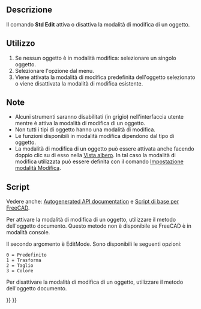 <languages/>

<div class="mw-translate-fuzzy">
{{Docnav/it
|[[Std_Alignment/it|Allineamento]]
|[[Std_DlgPreferences/it|Impostazione Modalità modifica]]
|[[Std_Edit_Menu/it|Menu Modifica]]
|IconL=Std_Alignment.svg
|IconR=Std_UserEditMode.svg
|IconC=Freecad.svg
}}
</div>

{{GuiCommand/it
|Name=Std_Edit
|Name/it=Modalità modifica
|MenuLocation=Modifica → Attiva/disattiva Modalità modifica
|Workbenches=Tutti
}}

<span id="Description"></span>
==Descrizione==

Il comando '''Std Edit''' attiva o disattiva la modalità di modifica di un oggetto.

<span id="Usage"></span>
==Utilizzo==

# Se nessun oggetto è in modalità modifica: selezionare un singolo oggetto.
# Selezionare l'opzione {{MenuCommand|Modifica → [[Image:Std_Edit.svg|16px]] Attiva/disattiva la modalità modifica}} dal menu.
# Viene attivata la modalità di modifica predefinita dell'oggetto selezionato o viene disattivata la modalità di modifica esistente.

<span id="Notes"></span>
==Note==

* Alcuni strumenti saranno disabilitati (in grigio) nell'interfaccia utente mentre è attiva la modalità di modifica di un oggetto.
* Non tutti i tipi di oggetto hanno una modalità di modifica.
* Le funzioni disponibili in modalità modifica dipendono dal tipo di oggetto.
* La modalità di modifica di un oggetto può essere attivata anche facendo doppio clic su di esso nella [[Tree_view/it|Vista albero]]. In tal caso la modalità di modifica utilizzata può essere definita con il comando [[Std_UserEditMode/it|Impostazione modalità Modifica]].

<span id="Scripting"></span>
==Script==

Vedere anche: [https://freecad.github.io/SourceDoc/ Autogenerated API documentation] e [[FreeCAD_Scripting_Basics/it|Script di base per FreeCAD]].

Per attivare la modalità di modifica di un oggetto, utilizzare il metodo {{incode|setEdit}} dell'oggetto documento. Questo metodo non è disponibile se FreeCAD è in modalità console.

{{Code|code=
import FreeCADGui

FreeCADGui.ActiveDocument.setEdit("myObjectName",0)
}}

Il secondo argomento è EditMode. Sono disponibili le seguenti opzioni:

 0 = Predefinito
 1 = Trasforma
 2 = Taglio
 3 = Colore

Per disattivare la modalità di modifica di un oggetto, utilizzare il metodo {{incode|resetEdit}} dell'oggetto documento.

{{Code|code=
import FreeCADGui

FreeCADGui.ActiveDocument.resetEdit()
}}


<div class="mw-translate-fuzzy">
{{Docnav/it
|[[Std_Alignment/it|Allineamento]]
|[[Std_DlgPreferences/it|Impostazione Modalità modifica]]
|[[Std_Edit_Menu/it|Menu Modifica]]
|IconL=Std_Alignment.svg
|IconR=Std_UserEditMode.svg
|IconC=Freecad.svg
}}
</div>

{{Std_Base_navi{{#translation:}}}}
{{Userdocnavi{{#translation:}}}}